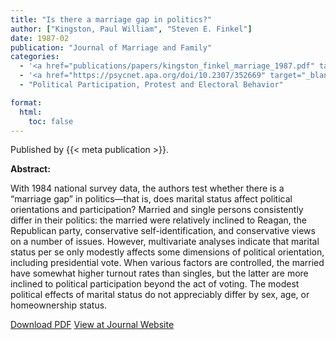 ```yaml
---
title: "Is there a marriage gap in politics?"
author: ["Kingston, Paul William", "Steven E. Finkel"]
date: 1987-02
publication: "Journal of Marriage and Family"
categories:
  - '<a href="publications/papers/kingston_finkel_marriage_1987.pdf" target="_blank">PDF</a>'
  - '<a href="https://psycnet.apa.org/doi/10.2307/352669" target="_blank">Journal</a>'
  - "Political Participation, Protest and Electoral Behavior"

format:
  html:
    toc: false
---
```


Published by {{< meta publication >}}.

**Abstract:**

::: justify-text
With 1984 national survey data, the authors test whether there is a "marriage gap" in politics—that is, does marital status affect political orientations and participation? Married and single persons consistently differ in their politics: the married were relatively inclined to Reagan, the Republican party, conservative self-identification, and conservative views on a number of issues. However, multivariate analyses indicate that marital status per se only modestly affects some dimensions of political orientation, including presidential vote. When various factors are controlled, the married have somewhat higher turnout rates than singles, but the latter are more inclined to political participation beyond the act of voting. The modest political effects of marital status do not appreciably differ by sex, age, or homeownership status.
:::

[Download PDF](papers/kingston_finkel_marriage_1987.pdf){.btn .btn-outline-success target="_blank"} [View at Journal Website](https://psycnet.apa.org/doi/10.2307/352669){.btn .btn-outline-success target="_blank"}
